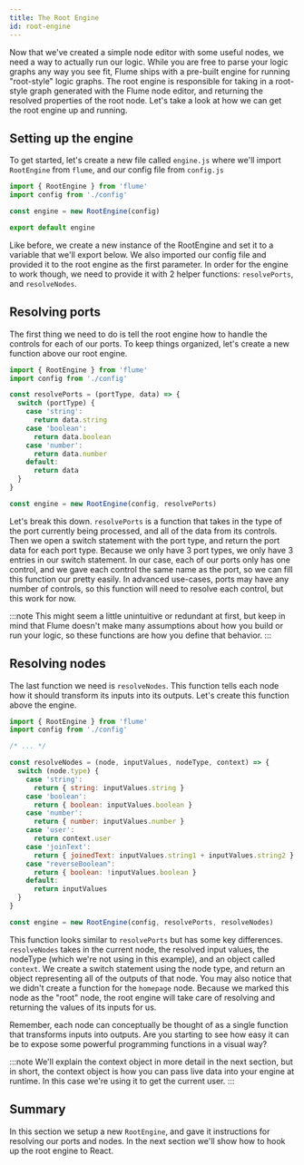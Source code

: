 ```yaml
---
title: The Root Engine
id: root-engine
---
```


Now that we've created a simple node editor with some useful nodes, we need a way to actually run our logic. While you are free to parse your logic graphs any way you see fit, Flume ships with a pre-built engine for running "root-style" logic graphs. The root engine is responsible for taking in a root-style graph generated with the Flume node editor, and returning the resolved properties of the root node. Let's take a look at how we can get the root engine up and running.

## Setting up the engine

To get started, let's create a new file called `engine.js` where we'll import `RootEngine` from `flume`, and our config file from `config.js`

```js
import { RootEngine } from 'flume'
import config from './config'

const engine = new RootEngine(config)

export default engine
```

Like before, we create a new instance of the RootEngine and set it to a variable that we'll export below. We also imported our config file and provided it to the root engine as the first parameter. In order for the engine to work though, we need to provide it with 2 helper functions: `resolvePorts`, and `resolveNodes`.

## Resolving ports

The first thing we need to do is tell the root engine how to handle the controls for each of our ports. To keep things organized, let's create a new function above our root engine.

```js
import { RootEngine } from 'flume'
import config from './config'

const resolvePorts = (portType, data) => {
  switch (portType) {
    case 'string':
      return data.string
    case 'boolean':
      return data.boolean
    case 'number':
      return data.number
    default:
      return data
  }
}

const engine = new RootEngine(config, resolvePorts)
```

Let's break this down. `resolvePorts` is a function that takes in the type of the port currently being processed, and all of the data from its controls. Then we open a switch statement with the port type, and return the port data for each port type. Because we only have 3 port types, we only have 3 entries in our switch statement. In our case, each of our ports only has one control, and we gave each control the same name as the port, so we can fill this function our pretty easily. In advanced use-cases, ports may have any number of controls, so this function will need to resolve each control, but this work for now.

:::note
This might seem a little unintuitive or redundant at first, but keep in mind that Flume doesn't make many assumptions about how you build or run your logic, so these functions are how you define that behavior.
:::

## Resolving nodes

The last function we need is `resolveNodes`. This function tells each node how it should transform its inputs into its outputs. Let's create this function above the engine.

```js
import { RootEngine } from 'flume'
import config from './config'

/* ... */

const resolveNodes = (node, inputValues, nodeType, context) => {
  switch (node.type) {
    case 'string':
      return { string: inputValues.string }
    case 'boolean':
      return { boolean: inputValues.boolean }
    case 'number':
      return { number: inputValues.number }
    case 'user':
      return context.user
    case 'joinText':
      return { joinedText: inputValues.string1 + inputValues.string2 }
    case "reverseBoolean":
      return { boolean: !inputValues.boolean }
    default:
      return inputValues
  }
}

const engine = new RootEngine(config, resolvePorts, resolveNodes)
```

This function looks similar to `resolvePorts` but has some key differences. `resolveNodes` takes in the current node, the resolved input values, the nodeType (which we're not using in this example), and an object called `context`. We create a switch statement using the node type, and return an object representing all of the outputs of that node. You may also notice that we didn't create a function for the `homepage` node. Because we marked this node as the "root" node, the root engine will take care of resolving and returning the values of its inputs for us.

Remember, each node can conceptually be thought of as a single function that transforms inputs into outputs. Are you starting to see how easy it can be to expose some powerful programming functions in a visual way?

:::note
We'll explain the context object in more detail in the next section, but in short, the context object is how you can pass live data into your engine at runtime. In this case we're using it to get the current user.
:::

## Summary

In this section we setup a new `RootEngine`, and gave it instructions for resolving our ports and nodes. In the next section we'll show how to hook up the root engine to React.
